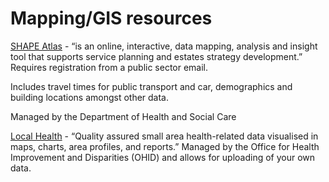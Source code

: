 # Mapping/GIS resources

[SHAPE Atlas](https://shapeatlas.net/) - "is an online, interactive, data mapping, analysis and insight tool that supports service planning and estates strategy development." Requires registration from a public sector email.

Includes travel times for public transport and car, demographics and building locations amongst other data.

Managed by the Department of Health and Social Care

[Local Health](https://www.localhealth.org.uk/#c=home) - "Quality assured small area health-related data visualised in maps, charts, area profiles, and reports." Managed by the Office for Health Improvement and Disparities (OHID) and allows for uploading of your own data.
